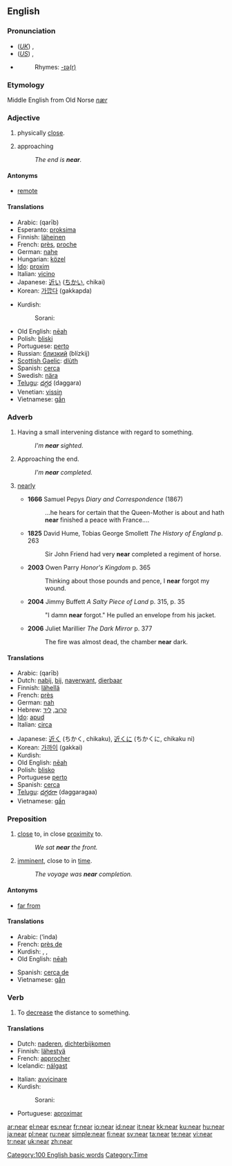 {{wikipedia}}
==English==

{{rank|means|thus|order|285|near|public|others|anything}}

===Pronunciation===
*(''[[Received Pronunciation|UK]]'') {{IPA|/nɪə/}}, {{SAMPA|/nI@/}}
*(''[[General American|US]]'') {{IPA|/nɪɚ/}}, {{SAMPA|/nI@`/}}
*{{audio|en-us-near.ogg|Audio (US)}}
*:Rhymes: [[Rhymes:English:-ɪə(r)|-ɪə(r)]]

===Etymology===
Middle English from Old Norse ''[[nær]]''

===Adjective===
{{en-adj|er}}

# {{context|of an animate or inanimate object}} physically [[close]].
# {{context|of an event}} approaching
#: ''The end is '''near'''.''

====Antonyms====
*[[remote]]

====Translations====
{{trans-top|physically close}}
*Arabic: {{Arab|[[قريب]]}} (qarīb)
*Esperanto: [[proksima]]
*Finnish: [[läheinen]]
*French: [[près]], [[proche]]
*German: [[nahe]]
*Hungarian: [[közel]]
*[[Ido]]: [[proxim]]
*Italian: [[vicino]]
*Japanese: [[近い]] ([[ちかい]], chikai)
*Korean: [[가깝다]] (gakkapda)
{{trans-mid}}
*Kurdish: 
*:Sorani: {{t|ku|نزیک|tr=nzeek|sc=KUchar}}
*Old English: [[neah|nēah]]
*Polish: [[bliski]]
*Portuguese: [[perto]]
*Russian: [[близкий]] (blízkij)
*[[Scottish Gaelic]]: [[dlùth]]
*Spanish: [[cerca]]
*Swedish: [[nära]]
*[[Telugu]]: [[దగ్గర]] (daggara)
*Venetian: [[vissin]]
*Vietnamese: [[gần]]
{{trans-bottom}}

===Adverb===
{{en-adv|er}}

# Having a small intervening distance with regard to something.
#: ''I'm '''near''' sighted.''
# {{rfv-sense}} Approaching the end.
#: ''I'm '''near''' completed.''
# {{colloquial}} [[nearly]]
#*'''1666''' Samuel Pepys ''Diary and Correspondence'' (1867)
#*:...he hears for certain that the Queen-Mother is about and hath '''near''' finished a peace with France....
#*'''1825''' David Hume, Tobias George Smollett ''The History of England'' p. 263
#*:Sir John Friend had very '''near''' completed a regiment of horse.
#*'''2003''' Owen Parry ''Honor's Kingdom'' p. 365
#*:Thinking about those pounds and pence, I '''near''' forgot my wound.
#*'''2004''' Jimmy Buffett ''A Salty Piece of Land'' p. 315, p. 35
#*:"I damn '''near''' forgot." He pulled an envelope from his jacket.
#*'''2006''' Juliet Marillier ''The Dark Mirror'' p. 377
#*:The fire was almost dead, the chamber '''near''' dark.

====Translations====
{{trans-top|Having a small intervening distance with regard to something.}}
*Arabic: {{Arab|[[قريب]]}} (qarīb)
*Dutch: [[nabij]], [[bij]], [[naverwant]], [[dierbaar]]
*Finnish: [[lähellä]]
*French: [[près]]
*German: [[nah]]
*Hebrew: [[קרוב]], [[ליד]]
*[[Ido]]: [[apud]]
*Italian: [[circa]]
{{trans-mid}}
*Japanese: [[近く]] (ちかく, chikaku), [[近くに]] (ちかくに, chikaku ni)
*Korean: [[가까이]] (gakkai)
*Kurdish: {{KUchar|[[نزیک]]}}
*Old English: [[neah|nēah]]
*Polish: [[blisko]]
*Portuguese [[perto]]
*Spanish: [[cerca]]
*[[Telugu]]: [[దగ్గరగా]] (daggaragaa)
*Vietnamese: [[gần]]
{{trans-bottom}}

===Preposition===
{{infl|en|preposition}}

# [[close]] to, in close [[proximity]] to.
#: ''We sat '''near''' the front.''
# [[imminent]], close to in [[time]].
#: ''The voyage was '''near''' completion.''

====Antonyms====
*[[far from]]

====Translations====
{{trans-top|in close proximity to}}
*Arabic: {{ARchar|[[عند]]}} (‘inda)
*French: [[près de]]
*Kurdish: {{KUchar|[[نزیک]]}}, {{KUchar|[[ته‌نیشت]]}}, {{KUchar|[[ته‌ک]]}}
*Old English: [[neah|nēah]]
{{trans-mid}}
*Spanish: [[cerca de]]
*Vietnamese: [[gần]]
{{trans-bottom}}

===Verb===
{{en-verb}}

# To [[decrease]] the distance to something.

====Translations====
{{top}}
*Dutch: [[naderen]], [[dichterbijkomen]]
*Finnish: [[lähestyä]]
*French: [[approcher]]
*Icelandic: [[nálgast]]
{{mid}}
*Italian: [[avvicinare]]
*Kurdish: 
*:Sorani: {{t|ku|نزیک بوونه‌وه|tr=nzeek boonawa|sc=KUchar}}
*Portuguese: [[aproximar]]
{{bottom}}

[[Category:100 English basic words]]
[[Category:Time]]

[[ar:near]]
[[el:near]]
[[es:near]]
[[fr:near]]
[[io:near]]
[[id:near]]
[[it:near]]
[[kk:near]]
[[ku:near]]
[[hu:near]]
[[ja:near]]
[[pl:near]]
[[ru:near]]
[[simple:near]]
[[fi:near]]
[[sv:near]]
[[ta:near]]
[[te:near]]
[[vi:near]]
[[tr:near]]
[[uk:near]]
[[zh:near]]